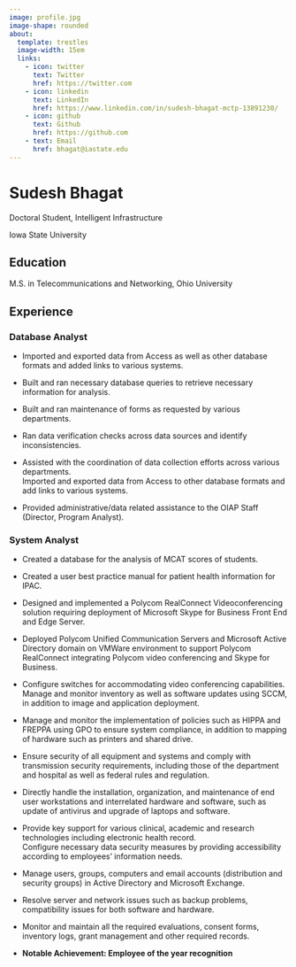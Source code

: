```yaml
---
image: profile.jpg
image-shape: rounded
about:
  template: trestles
  image-width: 15em
  links:
    - icon: twitter
      text: Twitter
      href: https://twitter.com
    - icon: linkedin
      text: LinkedIn
      href: https://www.linkedin.com/in/sudesh-bhagat-mctp-13891230/
    - icon: github
      text: Github
      href: https://github.com
    - text: Email
      href: bhagat@iastate.edu
---
```


::: {#hero-heading}
# Sudesh Bhagat 

Doctoral Student, Intelligent Infrastructure\

Iowa State University

## Education

M.S. in Telecommunications and Networking, Ohio University

## Experience

### Database Analyst

-   Imported and exported data from Access as well as other database formats and added links to various systems.

-   Built and ran necessary database queries to retrieve necessary information for analysis.

-   Built and ran maintenance of forms as requested by various departments.

-   Ran data verification checks across data sources and identify inconsistencies.

-   Assisted with the coordination of data collection efforts across various departments.\
    Imported and exported data from Access to other database formats and add links to various systems.

-   Provided administrative/data related assistance to the OIAP Staff (Director, Program Analyst).

### System Analyst

-   Created a database for the analysis of MCAT scores of students.

-   Created a user best practice manual for patient health information for IPAC.

-   Designed and implemented a Polycom RealConnect Videoconferencing solution requiring deployment of Microsoft Skype for Business Front End and Edge Server.

-   Deployed Polycom Unified Communication Servers and Microsoft Active Directory domain on VMWare environment to support Polycom RealConnect integrating Polycom video conferencing and Skype for Business.

-   Configure switches for accommodating video conferencing capabilities.\
    Manage and monitor inventory as well as software updates using SCCM, in addition to image and application deployment.

-   Manage and monitor the implementation of policies such as HIPPA and FREPPA using GPO to ensure system compliance, in addition to mapping of hardware such as printers and shared drive.

-   Ensure security of all equipment and systems and comply with transmission security requirements, including those of the department and hospital as well as federal rules and regulation.

-   Directly handle the installation, organization, and maintenance of end user workstations and interrelated hardware and software, such as update of antivirus and upgrade of laptops and software.

-   Provide key support for various clinical, academic and research technologies including electronic health record.\
    Configure necessary data security measures by providing accessibility according to employees' information needs.

-   Manage users, groups, computers and email accounts (distribution and security groups) in Active Directory and Microsoft Exchange.

-   Resolve server and network issues such as backup problems, compatibility issues for both software and hardware.

-   Monitor and maintain all the required evaluations, consent forms, inventory logs, grant management and other required records.

-   **Notable Achievement: Employee of the year recognition**
:::
